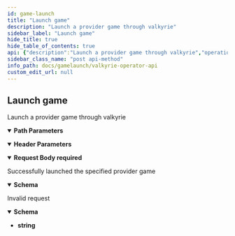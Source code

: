 ```yaml
---
id: game-launch
title: "Launch game"
description: "Launch a provider game through valkyrie"
sidebar_label: "Launch game"
hide_title: true
hide_table_of_contents: true
api: {"description":"Launch a provider game through valkyrie","operationId":"GameLaunch","parameters":[{"in":"path","name":"provider","required":true,"description":"Provider identification string","example":"redtiger","schema":{"type":"string"}},{"name":"X-Player-Token","description":"Player game session identifier","in":"header","required":true,"schema":{"description":"Player game session identifier","type":"string","example":"7ca10daf12f2cac9fecf559b11f0f0c8bd21ae43","minLength":1,"maxLength":40}}],"requestBody":{"required":true,"content":{"application/json":{"schema":{"type":"object","required":["currency","providerGameId","playerId"],"properties":{"casino":{"type":"string","example":"YourCasino"},"country":{"type":"string","example":"SE"},"currency":{"type":"string","example":"SEK"},"providerGameId":{"type":"string","example":"BadLuck"},"language":{"type":"string","example":"sv"},"launchConfig":{"type":"object","example":"{\"providerSpecificConfiguration\": \"Value\", \"brandId\": 1}"},"playerId":{"type":"string","example":"Tyrone"},"sessionIp":{"type":"string","example":"0.0.0.0"}}}}}},"responses":{"200":{"description":"Successfully launched the specified provider game","content":{"application/json":{"schema":{"type":"object","properties":{"gameUrl":{"type":"string"}}}}}},"400":{"description":"Invalid request","content":{"application/json":{"schema":{"type":"string"},"example":"Bad game launch call"}}}},"method":"post","path":"/operator/{provider}/gamelaunch","servers":[{"url":"http://localhost:8084","description":"operator server"}],"jsonRequestBodyExample":{"casino":"YourCasino","country":"SE","currency":"SEK","providerGameId":"BadLuck","language":"sv","launchConfig":"{\"providerSpecificConfiguration\": \"Value\", \"brandId\": 1}","playerId":"Tyrone","sessionIp":"0.0.0.0"},"info":{"title":"Valkyrie Operator API","description":"Valkyrie endpoint for launching a game at a provider. Relevant for providers and operators using server to server game launch.","version":"0.1.0","license":{"name":"MIT","url":"https://github.com/valkyrie-fnd/valkyrie/blob/main/LICENSE.md"}},"postman":{"name":"Launch game","description":{"content":"Launch a provider game through valkyrie","type":"text/plain"},"url":{"path":["operator",":provider","gamelaunch"],"host":["{{baseUrl}}"],"query":[],"variable":[{"disabled":false,"description":{"content":"(Required) Provider identification string","type":"text/plain"},"type":"any","value":"","key":"provider"}]},"header":[{"disabled":false,"description":{"content":"(Required) Player game session identifier","type":"text/plain"},"key":"X-Player-Token","value":""},{"key":"Content-Type","value":"application/json"},{"key":"Accept","value":"application/json"}],"method":"POST","body":{"mode":"raw","raw":"\"\"","options":{"raw":{"language":"json"}}}}}
sidebar_class_name: "post api-method"
info_path: docs/gamelaunch/valkyrie-operator-api
custom_edit_url: null
---
```



## Launch game



Launch a provider game through valkyrie

<details style={{"marginBottom":"1rem"}} data-collapsed={false} open={true}><summary style={{}}><strong>Path Parameters</strong></summary><div><ul><ParamsItem className={"paramsItem"} param={{"in":"path","name":"provider","required":true,"description":"Provider identification string","example":"redtiger","schema":{"type":"string"}}}></ParamsItem></ul></div></details><details style={{"marginBottom":"1rem"}} data-collapsed={false} open={true}><summary style={{}}><strong>Header Parameters</strong></summary><div><ul><ParamsItem className={"paramsItem"} param={{"name":"X-Player-Token","description":"Player game session identifier","in":"header","required":true,"schema":{"description":"Player game session identifier","type":"string","example":"7ca10daf12f2cac9fecf559b11f0f0c8bd21ae43","minLength":1,"maxLength":40}}}></ParamsItem></ul></div></details><MimeTabs><TabItem label={"application/json"} value={"application/json-schema"}><details style={{}} data-collapsed={false} open={true}><summary style={{"textAlign":"left"}}><strong>Request Body</strong><strong style={{"fontSize":"var(--ifm-code-font-size)","color":"var(--openapi-required)"}}> required</strong></summary><div style={{"textAlign":"left","marginLeft":"1rem"}}></div><ul style={{"marginLeft":"1rem"}}><SchemaItem collapsible={false} name={"casino"} required={false} deprecated={undefined} schemaDescription={undefined} schemaName={"string"} qualifierMessage={undefined} defaultValue={undefined}></SchemaItem><SchemaItem collapsible={false} name={"country"} required={false} deprecated={undefined} schemaDescription={undefined} schemaName={"string"} qualifierMessage={undefined} defaultValue={undefined}></SchemaItem><SchemaItem collapsible={false} name={"currency"} required={true} deprecated={undefined} schemaDescription={undefined} schemaName={"string"} qualifierMessage={undefined} defaultValue={undefined}></SchemaItem><SchemaItem collapsible={false} name={"providerGameId"} required={true} deprecated={undefined} schemaDescription={undefined} schemaName={"string"} qualifierMessage={undefined} defaultValue={undefined}></SchemaItem><SchemaItem collapsible={false} name={"language"} required={false} deprecated={undefined} schemaDescription={undefined} schemaName={"string"} qualifierMessage={undefined} defaultValue={undefined}></SchemaItem><SchemaItem collapsible={false} name={"launchConfig"} required={false} deprecated={undefined} schemaDescription={undefined} schemaName={"object"} qualifierMessage={undefined} defaultValue={undefined}></SchemaItem><SchemaItem collapsible={false} name={"playerId"} required={true} deprecated={undefined} schemaDescription={undefined} schemaName={"string"} qualifierMessage={undefined} defaultValue={undefined}></SchemaItem><SchemaItem collapsible={false} name={"sessionIp"} required={false} deprecated={undefined} schemaDescription={undefined} schemaName={"string"} qualifierMessage={undefined} defaultValue={undefined}></SchemaItem></ul></details></TabItem></MimeTabs><div><ApiTabs><TabItem label={"200"} value={"200"}><div>

Successfully launched the specified provider game

</div><div><MimeTabs schemaType={"response"}><TabItem label={"application/json"} value={"application/json"}><SchemaTabs><TabItem label={"Schema"} value={"Schema"}><details style={{}} data-collapsed={false} open={true}><summary style={{"textAlign":"left"}}><strong>Schema</strong></summary><div style={{"textAlign":"left","marginLeft":"1rem"}}></div><ul style={{"marginLeft":"1rem"}}><SchemaItem collapsible={false} name={"gameUrl"} required={false} deprecated={undefined} schemaDescription={undefined} schemaName={"string"} qualifierMessage={undefined} defaultValue={undefined}></SchemaItem></ul></details></TabItem><TabItem label={"Example (from schema)"} value={"Example (from schema)"}><ResponseSamples responseExample={"{\n  \"gameUrl\": \"string\"\n}"} language={"json"}></ResponseSamples></TabItem></SchemaTabs></TabItem></MimeTabs></div></TabItem><TabItem label={"400"} value={"400"}><div>

Invalid request

</div><div><MimeTabs schemaType={"response"}><TabItem label={"application/json"} value={"application/json"}><SchemaTabs><TabItem label={"Schema"} value={"Schema"}><details style={{}} data-collapsed={false} open={true}><summary style={{"textAlign":"left"}}><strong>Schema</strong></summary><div style={{"textAlign":"left","marginLeft":"1rem"}}></div><ul style={{"marginLeft":"1rem"}}><li><div><strong>string</strong></div></li></ul></details></TabItem><TabItem label={"Example"} value={"Example"}><ResponseSamples responseExample={"Bad game launch call"} language={"json"}></ResponseSamples></TabItem></SchemaTabs></TabItem></MimeTabs></div></TabItem></ApiTabs></div>
      